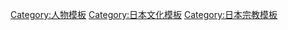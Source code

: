 {{Navbox
|name=七福神
|title=[[七福神]]
|image = 
|list1= [[布袋和尚|布袋]] - [[寿老人]] - [[福祿壽 (日本神祇)|福祿壽]] - [[多闻天王|毘沙門天]] - [[辯才天]] - [[大黑天]] - [[惠比寿]]<br />[[File:Shichi fukujin.jpg|360px|center]]
}}<noinclude>
[[Category:人物模板]]
[[Category:日本文化模板]]
[[Category:日本宗教模板]]
</noinclude>